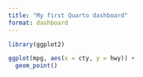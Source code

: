 ```yaml
---
title: "My first Quarto dashboard"
format: dashboard
---
```


```r
library(ggplot2)
```

```r
ggplot(mpg, aes(x = cty, y = hwy)) +
  geom_point()
```
